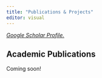 ```yaml
---
title: "Publications & Projects"
editor: visual
---
```


[*Google Scholar Profile.*](NaN)



## Academic Publications

Coming soon!